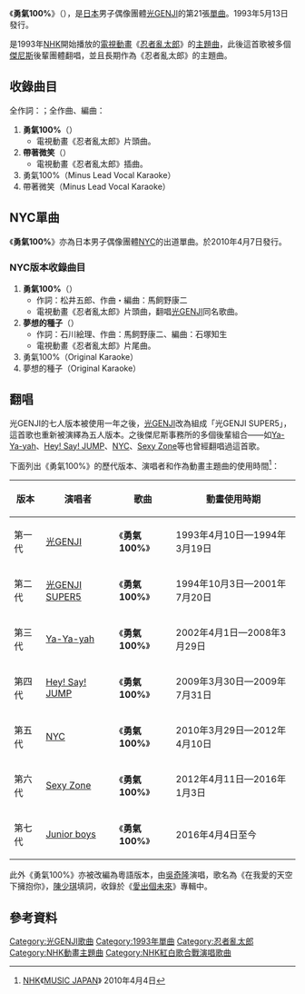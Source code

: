 {{Infobox Single |
|Name        = 勇氣100%<br />{{lang|ja|勇気100%}} 
|Artist      = [[光GENJI|光GENJI]] 
|Album       =  
|Released    = 1993年5月13日 
|Recorded    =  
|Genre       = [[J-POP|J-POP]]、[[動畫歌曲|動畫歌曲]]
|Length      =  
|Label       = [[PONY_CANYON|PONY CANYON]] 
|Writer      = {{link-ja|松井五郎}}、{{link-ja|馬飼野康二}}
|Producer    =  
|Reviews     =  
|Chart position = * 週間最高排行第7位（[[Oricon|Oricon]]）<ref>[http://www.musictvprogram.com/corner-ranking-1993-5-24.html {{lang|ja|1993年5月24日付 シングルチャート TOP10}}]</ref>
|Last single  = [[你與QUICKLY_SLOWLY|你與QUICKLY SLOWLY]] <br />（1993年）
|This single  = '''勇氣100%''' <br />（1993年）
|Next single  = [[BOYS_in_August|BOYS in August]]<br />（1993年） 
}}
《'''勇氣100%'''》（{{jpn|j=勇気100%|kn=ゆうきひゃくパーセント|rm=Yūki Hyaku Pāsento}}），是[[日本|日本]]男子偶像團體[[光GENJI|光GENJI]]的第21張[[單曲|單曲]]。1993年5月13日發行。

是1993年[[NHK|NHK]]開始播放的[[電視動畫|電視動畫]]《[[忍者亂太郎|忍者亂太郎]]》的[[主題曲|主題曲]]，此後這首歌被多個[[傑尼斯事務所|傑尼斯]]後輩團體翻唱，並且長期作為《忍者亂太郎》的主題曲。

== 收錄曲目 ==
全作詞：{{link-ja|松井五郎}}；全作曲、編曲：{{link-ja|馬飼野康二}}
# '''勇氣100%'''（{{lang|ja|勇気100%}}）
#* 電視動畫《忍者亂太郎》片頭曲。
# '''帶著微笑'''（{{lang|ja|微笑みをあずけて}}）
#* 電視動畫《忍者亂太郎》插曲。
# 勇氣100%（Minus Lead Vocal Karaoke）
# 帶著微笑（Minus Lead Vocal Karaoke）

== NYC單曲 ==
《'''勇氣100%'''》亦為日本男子偶像團體[[NYC_(偶像團體)|NYC]]的出道單曲。於2010年4月7日發行。
=== NYC版本收錄曲目 ===
# '''勇氣100%'''（{{lang|ja|勇気100%}}）
#* 作詞：松井五郎、作曲・編曲：馬飼野康二
#* 電視動畫《忍者亂太郎》片頭曲，翻唱[[光GENJI|光GENJI]]同名歌曲。
# '''夢想的種子'''（{{lang|ja|ゆめのタネ}}）
#* 作詞：石川絵理、作曲：馬飼野康二、編曲：石塚知生
#* 電視動畫《忍者亂太郎》片尾曲。
# 勇氣100%（Original Karaoke）
# 夢想的種子（Original Karaoke）

==翻唱==
光GENJI的七人版本被使用一年之後，[[光GENJI|光GENJI]]改為組成「光GENJI SUPER5」，這首歌也重新被演繹為五人版本。之後傑尼斯事務所的多個後輩組合——如[[Ya-Ya-yah|Ya-Ya-yah]]、[[Hey!_Say!_JUMP|Hey! Say! JUMP]]、[[NYC_(偶像團體)|NYC]]、[[Sexy_Zone|Sexy Zone]]等也曾經翻唱過這首歌。

下面列出《勇氣100%》的歷代版本、演唱者和作為動畫主題曲的使用時間<ref>[[NHK|NHK]]《[[MUSIC_JAPAN|MUSIC JAPAN]]》 2010年4月4日</ref>：

{| class="wikitable" style="text-align:left"
!版本
!演唱者
!歌曲
!動畫使用時期
|-
|第一代||[[光GENJI|光GENJI]]||《'''勇氣100%'''》||1993年4月10日—1994年3月19日
|-
|第二代||[[光GENJI|光GENJI SUPER5]]||《'''勇氣100%'''》||1994年10月3日—2001年7月20日 
|-
|第三代||[[Ya-Ya-yah|Ya-Ya-yah]]||《'''勇氣100%'''》||2002年4月1日—2008年3月29日
|-
|第四代||[[Hey!_Say!_JUMP|Hey! Say! JUMP]]||《'''勇氣100%'''》||2009年3月30日—2009年7月31日
|-
|第五代||[[NYC_(偶像團體)|NYC]]||《'''勇氣100%'''》||2010年3月29日—2012年4月10日
|-
|第六代||[[Sexy_Zone|Sexy Zone]]||《'''勇氣100%'''》||2012年4月11日—2016年1月3日
|-
|第七代||[[小傑尼斯|Junior boys]]||《'''勇氣100%'''》||2016年4月4日至今
|}

此外《勇氣100%》亦被改編為粵語版本，由[[吳奇隆|吳奇隆]]演唱，歌名為《在我愛的天空下擁抱你》，[[陳少琪|陳少琪]]填詞，收錄於《[[愛出個未來|愛出個未來]]》專輯中。

==參考資料==
{{reflist}}
{{Nintama Rantaro}}
{{DEFAULTSORT:Yūki 100%}}
[[Category:光GENJI歌曲|Category:光GENJI歌曲]]
[[Category:1993年單曲|Category:1993年單曲]]
[[Category:忍者亂太郎|Category:忍者亂太郎]]
[[Category:NHK動畫主題曲|Category:NHK動畫主題曲]]
[[Category:NHK紅白歌合戰演唱歌曲|Category:NHK紅白歌合戰演唱歌曲]]